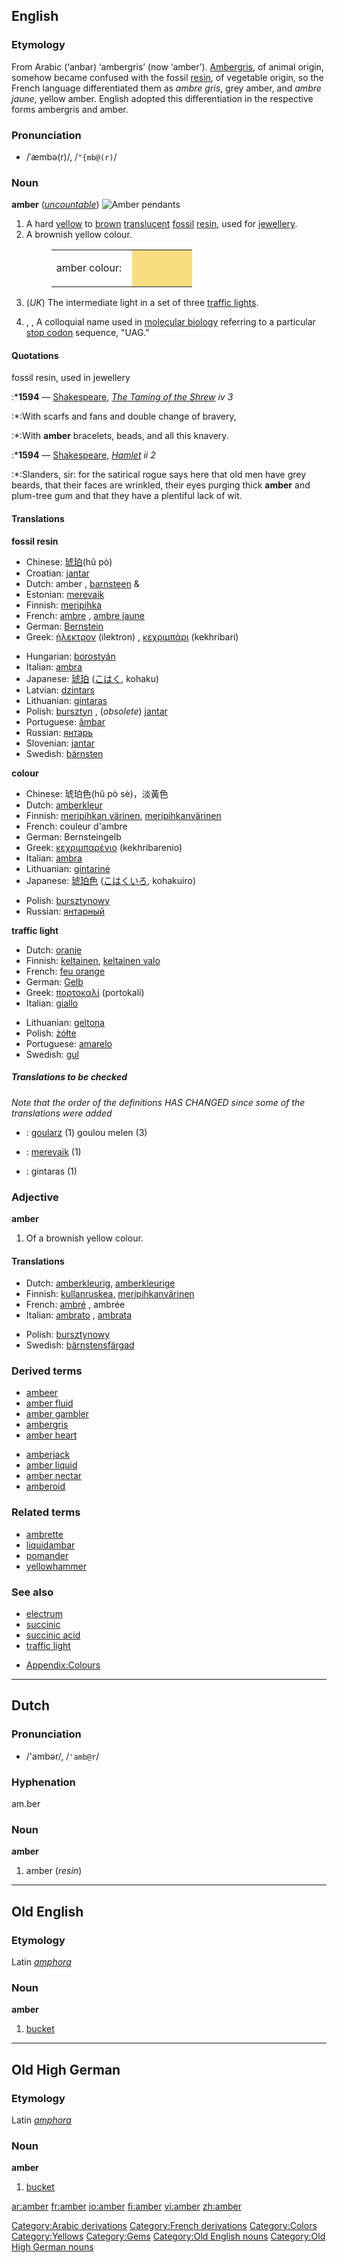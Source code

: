 {{see|Amber|ämber}}
{{wikipedia}}
==English==

===Etymology===
From Arabic[[Category:Arabic derivations]] {{ARchar|[[عنبر]]}} (‘anbar) ‘ambergris’ (now ‘amber’).  [[ambergris|Ambergris]], of animal origin, somehow became confused with the fossil [[resin]], of vegetable origin, so the French[[Category:French derivations]] language differentiated them as ''ambre gris'', grey amber, and ''ambre jaune'', yellow amber.  English adopted this differentiation in the respective forms ambergris and amber.<!--Interesting, but not relevant to the English etymology: The German[[Category:German derivations]] language adopted respectively, ''Amber'' (or ''Ambra'')  and ''Bernstein''.-->

===Pronunciation===
*/ˈæmbə(r)/, /<tt>"{mb@(r)</tt>/

===Noun===
'''amber'''  (''[[uncountable]]'')
[[Image:amber.pendants.800pix.050203.jpg|thumb|Amber pendants]]

#A hard [[yellow]] to [[brown]] [[translucent]] [[fossil]] [[resin]], used for [[jewellery]]. 
#A brownish yellow colour.
#:<table><tr><td>amber colour: &nbsp;</td><td bgcolor="#F8DE7E" width="80">&nbsp; </td></tr></table>
#(''UK'') The intermediate light in a set of three [[traffic lights]].
#{{biology}}, {{genetics}}, {{biochemistry}} A colloquial name used in [[molecular biology]] referring to a particular [[stop codon]] sequence, "UAG."

====Quotations====
;fossil resin, used in jewellery
:*'''1594''' — [[Shakespeare]], ''[http://en.wikisource.org/wiki/The_Taming_of_the_Shrew The Taming of the Shrew] iv 3''
:*:With scarfs and fans and double change of bravery, 
:*:With '''amber''' bracelets, beads, and all this knavery.
:*'''1594''' — [[Shakespeare]], ''[http://en.wikisource.org/wiki/The_Tragedy_of_Hamlet,_Prince_of_Denmark Hamlet] ii 2''
:*:Slanders, sir: for the satirical rogue says here that old men have grey beards, that their faces are wrinkled, their eyes purging thick '''amber''' and plum-tree gum and that they have a plentiful lack of wit.

====Translations====
'''fossil resin'''
{{top}}
*Chinese: [[琥珀]](hŭ pò)
*Croatian: [[jantar]] {{m}}
*Dutch: amber {{n}}, [[barnsteen]] {{m}} & {{n}}
*Estonian: [[merevaik]]
*Finnish: [[meripihka]]
*French: [[ambre]] {{m}}, [[ambre jaune]] {{m}}
*German: [[Bernstein]] {{m}}
*Greek: [[ήλεκτρον]] (ilektron) {{n}}, [[κεχριμπάρι]] (kekhribari) {{n}}
{{mid}}
*Hungarian: [[borostyán]]
*Italian: [[ambra]] {{f}}
*Japanese: [[琥珀]] ([[こはく]], kohaku)
*Latvian: [[dzintars]] {{m}}
*Lithuanian: [[gintaras]] {{m}}
*Polish: [[bursztyn]] {{m}}, (''obsolete'') [[jantar]] {{m}}
*Portuguese: [[âmbar]] {{m}}
*Russian: [[янтарь]] {{m}}
*Slovenian: [[jantar]] {{m}}
*Swedish: [[bärnsten]] {{c}}
{{bottom}}

'''colour'''
{{top}}
*Chinese: 琥珀色(hŭ pò sè)，淡黃色
*Dutch: [[amberkleur]] {{f}}
*Finnish: [[meripihkan värinen]], [[meripihkanvärinen]]
*French: couleur d'ambre {{f}}
*German: Bernsteingelb {{n}}
*Greek: [[κεχριμπαρένιο]] (kekhribarenio) {{n}}
*Italian: [[ambra]] {{f}}
*Lithuanian: [[gintarinė]] {{m}}
*Japanese: [[琥珀色]] ([[こはくいろ]], kohakuiro)
{{mid}}
*Polish: [[bursztynowy]] {{m}}
*Russian: [[янтарный]]
{{bottom}}

'''traffic light'''
{{top}}
*Dutch: [[oranje]] {{n}}
*Finnish: [[keltainen]], [[keltainen valo]]
*French: [[feu orange]] {{m}}
*German: [[Gelb]] {{n}}
*Greek: [[πορτοκαλί]] (portokalí) {{n}}
*Italian: [[giallo]]
{{mid}}
*Lithuanian: [[geltona]] {{m}}
*Polish: [[żółte]] {{n}}
*Portuguese: [[amarelo]] {{m}}
*Swedish: [[gul]]
{{bottom}}

=====Translations to be checked=====
<!--Remove this section once all of the translations below have been moved into the tables above.-->
{{checktrans}}

''Note that the order of the definitions HAS CHANGED since some of the translations were added'' 

*{{ttbc|Breton}}: [[goularz]] {{m}} (1) goulou melen {{m}} (3)
*{{ttbc|Estonian}}: [[merevaik]] (1)
*{{ttbc|Lithuanian}}: gintaras (1)

===Adjective===
'''amber'''

#Of a brownish yellow colour. 

====Translations====

{{top}}
*Dutch: [[amberkleurig]], [[amberkleurige]]
*Finnish: [[kullanruskea]], [[meripihkanvärinen]]
*French: [[ambré]] {{m}}, ambrée {{f}}
*Italian: [[ambrato]] {{m}}, [[ambrata]] {{f}}
{{mid}}
*Polish: [[bursztynowy]]
*Swedish: [[bärnstensfärgad]]
{{bottom}}

===Derived terms===
{{top2}}
*[[ambeer]]
*[[amber fluid]]
*[[amber gambler]]
*[[ambergris]]
*[[amber heart]]
{{mid2}}
*[[amberjack]]
*[[amber liquid]]
*[[amber nectar]]
*[[amberoid]]
{{bottom}}

===Related terms===
*[[ambrette]]
*[[liquidambar]]
*[[pomander]]
*[[yellowhammer]]

===See also===
*[[electrum]]
*[[succinic]]
*[[succinic acid]]
*[[traffic light]]

*[[Wiktionary_Appendix:Colours|Appendix:Colours]]

[[Category:Colors]]
[[Category:Yellows]]
[[Category:Gems]]

----

==Dutch==
===Pronunciation===
*/'ambər/, /<tt>'amb@r</tt>/

===Hyphenation===
am.ber

===Noun===
'''amber''' {{n}}

# amber (''resin'')

----

==Old English==
===Etymology===
Latin ''[[amphora]]''
===Noun===
'''amber''' {{m}}

# [[bucket]]

[[Category:Old English nouns]]

----

==Old High German==
===Etymology===
Latin ''[[amphora]]''
===Noun===
'''amber''' {{m}}

# [[bucket]]

[[Category:Old High German nouns]]

[[ar:amber]]
[[fr:amber]]
[[io:amber]]
[[fi:amber]]
[[vi:amber]]
[[zh:amber]]